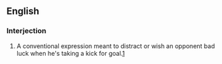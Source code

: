 ==English==

===Interjection===
{{en-interj|head=[[chewie]] [[on]] [[ya]] [[boot]]}}

# {{context|Australian rules football|lang=en}} A conventional expression meant to distract or wish an opponent bad luck when he's taking a kick for goal.[http://www.uni-koblenz.de/anglistik/subjects/as/papers/bastian/bastian.html##3c]
